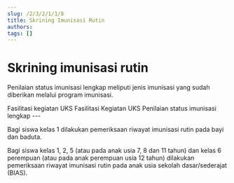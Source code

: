 ```yaml
---
slug: /2/3/2/1/1/8
title: Skrining Imunisasi Rutin
authors: 
tags: []
---
```



# Skrining imunisasi rutin
Penilaian status imunisasi lengkap meliputi jenis imunisasi yang sudah diberikan melalui program imunisasi.

<Tabs>
<TabItem value='puskesmas' label='Puskesmas'>
Fasilitasi kegiatan UKS
</TabItem>
<TabItem value='pustu' label='Pustu'>
Fasilitasi Kegiatan UKS
</TabItem>
<TabItem value='sekolah' label='Sekolah' default>
Penilaian status imunisasi lengkap
</TabItem>
</Tabs>
---

Bagi siswa kelas 1 dilakukan pemeriksaan riwayat imunisasi rutin pada bayi dan baduta.

Bagi siswa kelas 1, 2, 5 (atau pada anak usia 7, 8 dan 11 tahun) dan kelas 6 perempuan (atau pada anak perempuan usia 12 tahun) dilakukan pemeriksaan riwayat imunisasi rutin pada anak usia sekolah dasar/sederajat (BIAS).

